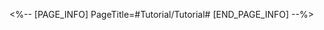 <%-- [PAGE_INFO]
PageTitle=#Tutorial/Tutorial#
[END_PAGE_INFO] --%>
{{Tutorial
|sort      = 817501
|title     = Tutorial
|subtitle  = 
|type      = 
|about     = 
|image1    = Tutorial Tutorial 1.png{{subst:void|<!--$UPLOAD:<<SpriteOutput/TutorialPic/TutorialPage_817501.png>-<Tutorial Tutorial 1.png>-<Tutorial Files>>-->}}
|text1     = In this event, you can control the designated character as a {{Color|h|nobold=1|Magician}} and fight alongside {{Color|h|nobold=1|Litter Pony}}.<br />{{Color|h|nobold=1|Attention}}: You can only use the {{Color|h|nobold=1|designated magical teammates}} to fight in each stage.
|image2    = Tutorial Tutorial 2.png{{subst:void|<!--$UPLOAD:<<SpriteOutput/TutorialPic/TutorialPage_817502.png>-<Tutorial Tutorial 2.png>-<Tutorial Files>>-->}}
|text2     = Characters acting as the Magician will see their {{Color|h|nobold=1|Skill}} and {{Color|h|nobold=1|Ultimate}} gain {{Color|h|nobold=1|new combat effects}}, letting them command Litter Pony in battle.
|image3    = Tutorial Tutorial 3.png{{subst:void|<!--$UPLOAD:<<SpriteOutput/TutorialPic/TutorialPage_817503.png>-<Tutorial Tutorial 3.png>-<Tutorial Files>>-->}}
|text3     = In each stage, {{Color|h|nobold=1|Litter Pony}} has a different set of combat mechanics. Coordinate with the Magician and the magical teammates to bring a completely new combat gameplay.
|image4    = Tutorial Tutorial 4.png{{subst:void|<!--$UPLOAD:<<SpriteOutput/TutorialPic/TutorialPage_817504.png>-<Tutorial Tutorial 4.png>-<Tutorial Files>>-->}}
|text4     = Minicans will {{Color|h|nobold=1|inherit}} the Magician's certain stat values and {{Color|h|nobold=1|all buff effects}}.<br />When Litter Pony attacks an enemy or is attacked by an enemy, {{Color|h|nobold=1|regenerates Energy}} for the Magician.
}}
